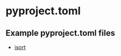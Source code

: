 = pyproject.toml =

== Example pyproject.toml files ==

* [[https://github.com/timothycrosley/isort/blob/develop/pyproject.toml|isort]]
